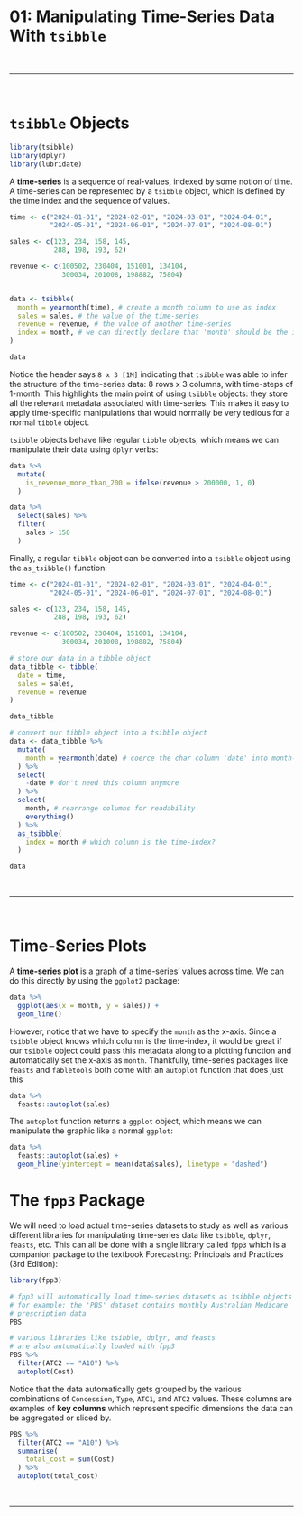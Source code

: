 # 01: Manipulating Time-Series Data With `tsibble`  

<br>

---

<br>

# `tsibble` Objects

```r
library(tsibble)
library(dplyr)
library(lubridate)
```

A **time-series** is a sequence of real-values, indexed by some notion of time. A time-series can be represented by a `tsibble` object, which is defined by the time index and the sequence of values.

```r
time <- c("2024-01-01", "2024-02-01", "2024-03-01", "2024-04-01", 
          "2024-05-01", "2024-06-01", "2024-07-01", "2024-08-01")

sales <- c(123, 234, 158, 145, 
           288, 198, 193, 62)

revenue <- c(100502, 230404, 151001, 134104,
             300034, 201008, 198882, 75804)


data <- tsibble(
  month = yearmonth(time), # create a month column to use as index
  sales = sales, # the value of the time-series
  revenue = revenue, # the value of another time-series
  index = month, # we can directly declare that 'month' should be the index
)

data
```

Notice the header says `8 x 3 [1M]` indicating that `tsibble` was able to infer the structure of the time-series data: 8 rows x 3 columns, with time-steps of 1-month. This highlights the main point of using `tsibble` objects: they store all the relevant metadata associated with time-series. This makes it easy to apply time-specific manipulations that would normally be very tedious for a normal `tibble` object.

`tsibble` objects behave like regular `tibble` objects, which means we can manipulate their data using `dplyr` verbs:

```r
data %>% 
  mutate(
    is_revenue_more_than_200 = ifelse(revenue > 200000, 1, 0)
  )
```

```r
data %>% 
  select(sales) %>% 
  filter(
    sales > 150
  )
```

Finally, a regular `tibble` object can be converted into a `tsibble` object using the `as_tsibble()` function:

```r
time <- c("2024-01-01", "2024-02-01", "2024-03-01", "2024-04-01", 
          "2024-05-01", "2024-06-01", "2024-07-01", "2024-08-01")

sales <- c(123, 234, 158, 145, 
           288, 198, 193, 62)

revenue <- c(100502, 230404, 151001, 134104,
             300034, 201008, 198882, 75804)

# store our data in a tibble object
data_tibble <- tibble(
  date = time,
  sales = sales,
  revenue = revenue
)

data_tibble
```

```r
# convert our tibble object into a tsibble object
data <- data_tibble %>% 
  mutate(
    month = yearmonth(date) # coerce the char column 'date' into month-type
  ) %>% 
  select(
    -date # don't need this column anymore
  ) %>% 
  select(
    month, # rearrange columns for readability
    everything()
  ) %>% 
  as_tsibble(
    index = month # which column is the time-index?
  )

data
```

<br>

---

<br>

# Time-Series Plots

A **time-series plot** is a graph of a time-series' values across time. We can do this directly by using the `ggplot2` package:

```r
data %>% 
  ggplot(aes(x = month, y = sales)) + 
  geom_line()
```

However, notice that we have to specify the `month` as the x-axis. Since a `tsibble` object knows which column is the time-index, it would be great if our `tsibble` object could pass this metadata along to a plotting function and automatically set the x-axis as `month`. Thankfully, time-series packages like `feasts` and `fabletools` both come with an `autoplot` function that does just this

```r
data %>% 
  feasts::autoplot(sales)
```

The `autoplot` function returns a `ggplot` object, which means we can manipulate the graphic like a normal `ggplot`:

```r
data %>% 
  feasts::autoplot(sales) + 
  geom_hline(yintercept = mean(data$sales), linetype = "dashed")
```

# The `fpp3` Package

We will need to load actual time-series datasets to study as well as various different libraries for manipulating time-series data like `tsibble`, `dplyr`, `feasts`, etc. This can all be done with a single library called `fpp3` which is a companion package to the textbook Forecasting: Principals and Practices (3rd Edition):

```r
library(fpp3)
```

```r
# fpp3 will automatically load time-series datasets as tsibble objects
# for example: the 'PBS' dataset contains monthly Australian Medicare
# prescription data
PBS
```

```r
# various libraries like tsibble, dplyr, and feasts
# are also automatically loaded with fpp3
PBS %>% 
  filter(ATC2 == "A10") %>% 
  autoplot(Cost)
```

Notice that the data automatically gets grouped by the various combinations of `Concession`, `Type`, `ATC1`, and `ATC2` values. These columns are examples of **key columns** which represent specific dimensions the data can be aggregated or sliced by.

```r
PBS %>% 
  filter(ATC2 == "A10") %>% 
  summarise(
    total_cost = sum(Cost)
  ) %>% 
  autoplot(total_cost)
```

<br>

---

<br>
